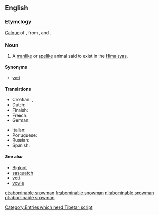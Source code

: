 ==English==
{{wikipedia}}

===Etymology===
[[calque|Calque]] of {{etyl|bo}} {{term||tr=metohkangmi|lang=bo}}, from {{term||tr=metoh||foul|lang=bo}}, and {{term||tr=kangmi||snowman|lang=bo}}. [[Category:Entries which need Tibetan script]]

===Noun===
{{en-noun|sg=[[abominable]] [[snowman]]|pl=abominable snowmen}}

# {{cryptozoology}} A [[manlike]] or [[apelike]] animal said to exist in the [[Himalayas]].

====Synonyms====
* [[yeti]]

====Translations====
{{trans-top|manlike or apelike animal said to exist in the Himalayas}}
* Croatian: {{t|hr|strašni snježni čovjek}}, {{t|hr|jeti|m}}
* Dutch: {{t|nl|Verschrikkelijke Sneeuwman|m}}
* Finnish: {{t-|fi|lumimies}}
* French: {{t+|fr|abominable homme des neiges|m}}
* German: {{t+|de|Yeti|m}}
{{trans-mid}}
* Italian: {{t|it|abominevole uomo delle nevi|m}}
* Portuguese: {{t|pt|abominável homem das neves|m}}
* Russian: {{t|ru|снежный человек|m|tr=snežnyj čelovék}}
* Spanish: {{t|es|abominable hombre de las nieves|m}}
{{trans-bottom}}

====See also====
* [[Bigfoot]]
* [[sasquatch]]
* [[yeti]]
* [[yowie]]

[[et:abominable snowman]]
[[fr:abominable snowman]]
[[nl:abominable snowman]]
[[pt:abominable snowman]]
